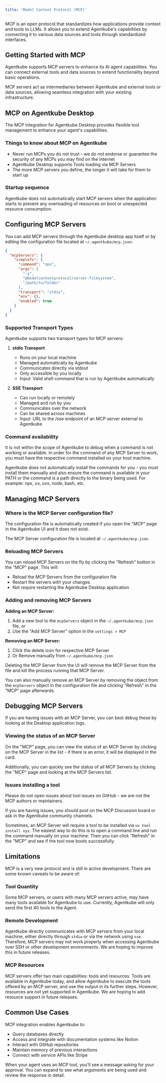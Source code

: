 ```yaml
---
title: 'Model Context Protocol (MCP)'
---
```



MCP is an open protocol that standardizes how applications provide context and tools to LLMs. It allows you to extend Agentkube's capabilities by connecting it to various data sources and tools through standardized interfaces.

## Getting Started with MCP

Agentkube supports MCP servers to enhance its AI agent capabilities. You can connect external tools and data sources to extend functionality beyond basic operations.

<Tip>
MCP servers act as intermediaries between Agentkube and external tools or data sources, allowing seamless integration with your existing infrastructure.
</Tip>



## MCP on Agentkube Desktop

The MCP integration for Agentkube Desktop provides flexible tool management to enhance your agent's capabilities.

### Things to know about MCP on Agentkube

- Never run MCPs you do not trust - we do not endorse or guarantee the security of any MCPs you may find on the internet
- Agentkube Desktop supports Tools loading via MCP Servers
- The more MCP servers you define, the longer it will take for them to start up

### Startup sequence

<Warning>
Agentkube does not automatically start MCP servers when the application starts to prevent any overloading of resources on boot or unexpected resource consumption.
</Warning>

## Configuring MCP Servers

You can add MCP servers through the Agentkube desktop app itself or by editing the configuration file located at `~/.agentkube/mcp.json`:

```json
{
  "mcpServers": {
    "simplefs": {
      "command": "npx",
      "args": [
        "-y",
        "@modelcontextprotocol/server-filesystem",
        "/path/to/folder"
      ],
      "transport": "stdio",
      "env": {},
      "enabled": true
    }
  }
}
```

### Supported Transport Types

Agentkube supports two transport types for MCP servers:

1. **stdio Transport**
   - Runs on your local machine
   - Managed automatically by Agentkube
   - Communicates directly via stdout
   - Only accessible by you locally
   - Input: Valid shell command that is run by Agentkube automatically

2. **SSE Transport**
   - Can run locally or remotely
   - Managed and run by you
   - Communicates over the network
   - Can be shared across machines
   - Input: URL to the /sse endpoint of an MCP server external to Agentkube

### Command availability

It is not within the scope of Agentkube to debug when a command is not working or available. In order for the command of any MCP Server to work, you must have the respective command installed on your host machine.

<Note>
Agentkube does not automatically install the commands for you - you must install them manually and also ensure the command is available in your PATH or the command is a path directly to the binary being used. For example: npx, uv, uvx, node, bash, etc.
</Note>

## Managing MCP Servers

### Where is the MCP Server configuration file?

The configuration file is automatically created if you open the "MCP" page in the Agentkube UI and it does not exist.

The MCP Server configuration file is located at `~/.agentkube/mcp.json`.

### Reloading MCP Servers

You can reload MCP Servers on the fly by clicking the "Refresh" button in the "MCP" page. This will:
- Reload the MCP Servers from the configuration file
- Restart the servers with your changes
- Not require restarting the Agentkube Desktop application

### Adding and removing MCP Servers

**Adding an MCP Server:**
1. Add a new tool to the `mcpServers` object in the `~/.agentkube/mcp.json` file, or
2. Use the "Add MCP Server" option in the `settings > MCP`

**Removing an MCP Server:**
1. Click the delete icon for respective MCP Server
2. Or Remove manually from `~/.agentkube/mcp.json`

<Tip>
Deleting the MCP Server from the UI will remove the MCP Server from the file and kill the process running that MCP Server.
</Tip>

You can also manually remove an MCP Server by removing the object from the `mcpServers` object in the configuration file and clicking "Refresh" in the "MCP" page afterwards.

## Debugging MCP Servers

If you are having issues with an MCP Server, you can best debug these by looking at the Desktop application logs.

### Viewing the status of an MCP Server

On the "MCP" page, you can view the status of an MCP Server by clicking on the MCP Server in the list - if there is an error, it will be displayed in the card.

Additionally, you can quickly see the status of all MCP Servers by clicking the "MCP" page and looking at the MCP Servers list.

### Issues installing a tool

<Warning>
Please do not open issues about tool issues on GitHub - we are not the MCP authors or maintainers.
</Warning>

If you are having issues, you should post on the MCP Discussion board or ask in the Agentkube community channels.

Sometimes, an MCP Server will require a tool to be installed via `uv tool install xyz`. The easiest way to do this is to open a command line and run the command manually on your machine. Then you can click "Refresh" in the "MCP" and see if the tool now boots successfully.

## Limitations

<Warning>
MCP is a very new protocol and is still in active development. There are some known caveats to be aware of:
</Warning>

### Tool Quantity
Some MCP servers, or users with many MCP servers active, may have many tools available for Agentkube to use. Currently, Agentkube will only send the first 40 tools to the Agent.

### Remote Development
Agentkube directly communicates with MCP servers from your local machine, either directly through `stdio` or via the network using `sse`. Therefore, MCP servers may not work properly when accessing Agentkube over SSH or other development environments. We are hoping to improve this in future releases.

### MCP Resources
MCP servers offer two main capabilities: tools and resources. Tools are available in Agentkube today, and allow Agentkube to execute the tools offered by an MCP server, and use the output in its further steps. However, resources are not yet supported in Agentkube. We are hoping to add resource support in future releases.

## Common Use Cases

MCP integration enables Agentkube to:

- Query databases directly
- Access and integrate with documentation systems like Notion
- Interact with GitHub repositories
- Maintain memory of previous interactions
- Connect with service APIs like Stripe

<Tip>
When your agent uses an MCP tool, you'll see a message asking for your approval. You can expand to see what arguments are being used and review the response in detail.
</Tip>